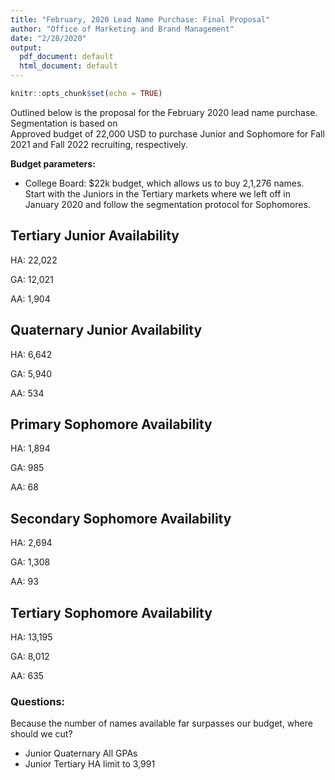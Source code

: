 ```yaml
---
title: "February, 2020 Lead Name Purchase: Final Proposal"
author: "Office of Marketing and Brand Management"
date: "2/28/2020"
output:
  pdf_document: default
  html_document: default
---
```


```r
knitr::opts_chunk$set(echo = TRUE)
```

Outlined below is the proposal for the February 2020 lead name purchase. Segmentation is based on  
\href{https://docs.google.com/document/d/1qaOHZ7TpWGDZmaJ5zycjqpz-_aZbgO6-eaEdVxdr7uo/edit}{{\color{blue}{\underline{the guidelines linked here.}}}} Approved budget of 22,000 USD to purchase Junior and Sophomore for Fall 2021 and Fall 2022 recruiting, respectively.


**Budget parameters:**

* College Board: $22k budget, which allows us to buy 2,1,276 names. Start with the Juniors in the Tertiary markets where we left off in January 2020 and follow the segmentation protocol for Sophomores.

## Tertiary Junior Availability

HA: 22,022

GA: 12,021

AA: 1,904

## Quaternary Junior Availability

HA: 6,642

GA: 5,940

AA:	534

## Primary Sophomore Availability

HA: 1,894

GA: 985

AA: 68

## Secondary Sophomore Availability

HA: 2,694

GA: 1,308

AA:	93

## Tertiary Sophomore Availability

HA: 13,195

GA: 8,012

AA: 635


### Questions:

Because the number of names available far surpasses our budget, where should we cut?

* Junior Quaternary All GPAs
* Junior Tertiary HA limit to 3,991


